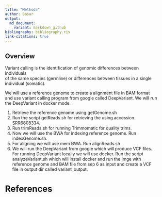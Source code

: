 ```yaml
---
title: "Methods"
author: Basar
output:
  md_document:
    variant: markdown_github
bibliography: bibliography.ris
link-citations: true
---
```


## Overview
Variant calling is the identification of genomic differences between individuals    
of the same species (germline) or differences between tissues in a single individual (somatic).   

We will use a reference genome to create a alignment file in BAM format and use 
variant calling program from google called DeepVariant. We will run the DeepVariant in 
docker mode. 



1. Retrieve the reference genome using getGenome.sh 
2. Run the script getReads.sh for retrieving the using accession SRR6808334. 
3. Run trimReads.sh for running Trimmomatic for quality trims. 
4. Now we will use the BWA for indexing reference genome. Run indexGenome.sh. 
5. For aligning we will use mem BWA. Run alignReads.sh 
6. We will run the DeepVariant from google which will produce VCF files. 
   For running DeepVariant locally we will use docker. Run the script analyzeVariant.sh which
   will install docker and run the imge with reference genome and BAM file from sep 6 as input 
   and create a VCF file in output dir called variant_output. 



# References
